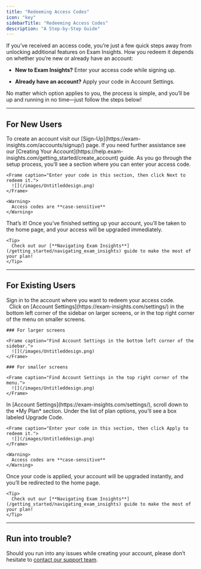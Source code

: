 ```yaml
---
title: "Redeeming Access Codes"
icon: "key"
sidebarTitle: "Redeeming Access Codes"
description: "A Step-by-Step Guide"
---
```


If you’ve received an access code, you’re just a few quick steps away from unlocking additional features on Exam Insights. How you redeem it depends on whether you’re new or already have an account:

* **New to Exam Insights?** Enter your access code while signing up.

* **Already have an account?** Apply your code in Account Settings.

No matter which option applies to you, the process is simple, and you’ll be up and running in no time—just follow the steps below!

***

## For New Users

<Steps>
  <Step title="Create an Account">
    To create an account visit our [Sign-Up](https://exam-insights.com/accounts/signup/) page. If you need further assistance see our [Creating Your Account](https://help.exam-insights.com/getting_started/create_account) guide.
  </Step>

  <Step title="Enter Your Access Code">
    As you go through the setup process, you’ll see a section where you can enter your access code.

    <Frame caption="Enter your code in this section, then click Next to redeem it.">
      ![](/images/Untitleddesign.png)
    </Frame>

    <Warning>
      Access codes are **case-sensitive**
    </Warning>
  </Step>

  <Step title="Upgrade Confirmation">
    That’s it! Once you’ve finished setting up your account, you’ll be taken to the home page, and your access will be upgraded immediately.

    <Tip>
      Check out our [**Navigating Exam Insights**](/getting_started/navigating_exam_insights) guide to make the most of your plan!
    </Tip>
  </Step>
</Steps>

***

## For Existing Users

<Steps>
  <Step title="Sign In to Your Account">
    Sign in to the account where you want to redeem your access code.  
  </Step>

  <Step title="Go to Account Settings">
        Click on [Account Settings](https://exam-insights.com/settings/) in the bottom left corner of the sidebar on larger screens, or in the top right corner of the menu on smaller screens.

    ### For larger screens

    <Frame caption="Find Account Settings in the bottom left corner of the sidebar.">
      ![](/images/Untitleddesign.png)
    </Frame>

    ### For smaller screens

    <Frame caption="Find Account Settings in the top right corner of the menu.">
      ![](/images/Untitleddesign.png)
    </Frame>
  </Step>

  <Step title="Enter and Apply the Access Code">
    In [Account Settings](https://exam-insights.com/settings/), scroll down to the *My Plan* section. Under the list of plan options, you’ll see a box labeled Upgrade Code.

    <Frame caption="Enter your code in this section, then click Apply to redeem it.">
      ![](/images/Untitleddesign.png)
    </Frame>

    <Warning>
      Access codes are **case-sensitive**
    </Warning>
  </Step>

  <Step title="Upgrade Confirmation">
    Once your code is applied, your account will be upgraded instantly, and you’ll be redirected to the home page.

    <Tip>
      Check out our [**Navigating Exam Insights**](/getting_started/navigating_exam_insights) guide to make the most of your plan!
    </Tip>
  </Step>
</Steps>

***

## Run into trouble?

Should you run into any issues while creating your account, please don’t hesitate to [contact our support team](https://exam-insights.com/help-and-resources/).
